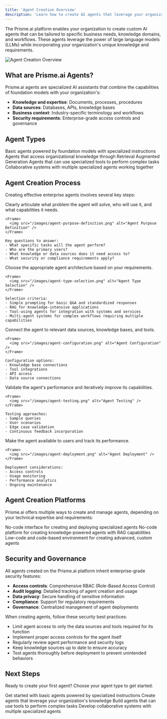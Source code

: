 ```yaml
---
title: 'Agent Creation Overview'
description: 'Learn how to create AI agents that leverage your organization's expertise, documents, and information'
---
```



The Prisme.ai platform enables your organization to create custom AI agents that can be tailored to specific business needs, knowledge domains, and workflows. These agents leverage the power of large language models (LLMs) while incorporating your organization's unique knowledge and requirements.

<Frame>
  <img src="/images/agent-creation-overview.png" alt="Agent Creation Overview" />
</Frame>

## What are Prisme.ai Agents?

Prisme.ai agents are specialized AI assistants that combine the capabilities of foundation models with your organization's:

- **Knowledge and expertise**: Documents, processes, procedures
- **Data sources**: Databases, APIs, knowledge bases
- **Business context**: Industry-specific terminology and workflows
- **Security requirements**: Enterprise-grade access controls and governance

## Agent Types

<CardGroup cols={3}>
  <Card title="Simple Prompting" icon="message" href="/create-agents/simple-prompting/overview">
    Basic agents powered by foundation models with specialized instructions
  </Card>
  <Card title="RAG Agents" icon="database" href="/create-agents/rag-agents/overview">
    Agents that access organizational knowledge through Retrieval Augmented Generation
  </Card>
  <Card title="Tool-Using Agents" icon="screwdriver-wrench" href="/create-agents/tool-agents/overview">
    Agents that can use specialized tools to perform complex tasks
  </Card>
  <Card title="Multi-Agent Systems" icon="users" href="/create-agents/multi-agents/overview">
    Collaborative systems with multiple specialized agents working together
  </Card>
</CardGroup>

## Agent Creation Process

Creating effective enterprise agents involves several key steps:

<Steps>
  <Step title="Define the Agent's Purpose">
    Clearly articulate what problem the agent will solve, who will use it, and what capabilities it needs.
    
    <Frame>
      <img src="/images/agent-purpose-definition.png" alt="Agent Purpose Definition" />
    </Frame>
    
    Key questions to answer:
    - What specific tasks will the agent perform?
    - Who are the primary users?
    - What knowledge or data sources does it need access to?
    - What security or compliance requirements apply?
  </Step>
  
  <Step title="Select the Agent Type">
    Choose the appropriate agent architecture based on your requirements.
    
    <Frame>
      <img src="/images/agent-type-selection.png" alt="Agent Type Selection" />
    </Frame>
    
    Selection criteria:
    - Simple prompting for basic Q&A and standardized responses
    - RAG for knowledge-intensive applications
    - Tool-using agents for integration with systems and services
    - Multi-agent systems for complex workflows requiring multiple capabilities
  </Step>
  
  <Step title="Configure Knowledge and Tools">
    Connect the agent to relevant data sources, knowledge bases, and tools.
    
    <Frame>
      <img src="/images/agent-configuration.png" alt="Agent Configuration" />
    </Frame>
    
    Configuration options:
    - Knowledge base connections
    - Tool integrations
    - API access
    - Data source connections
  </Step>
  
  <Step title="Test and Refine">
    Validate the agent's performance and iteratively improve its capabilities.
    
    <Frame>
      <img src="/images/agent-testing.png" alt="Agent Testing" />
    </Frame>
    
    Testing approaches:
    - Sample queries
    - User scenarios
    - Edge case validation
    - Continuous feedback incorporation
  </Step>
  
  <Step title="Deploy and Monitor">
    Make the agent available to users and track its performance.
    
    <Frame>
      <img src="/images/agent-deployment.png" alt="Agent Deployment" />
    </Frame>
    
    Deployment considerations:
    - Access controls
    - Usage monitoring
    - Performance analytics
    - Ongoing maintenance
  </Step>
</Steps>

## Agent Creation Platforms

Prisme.ai offers multiple ways to create and manage agents, depending on your technical expertise and requirements:

<CardGroup cols={2}>
  <Card title="AI Store" icon="store" href="/products/ai-store/creating-agents">
    No-code interface for creating and deploying specialized agents
  </Card>
  <Card title="AI Knowledge" icon="brain" href="/products/ai-knowledge/overview">
    No-code platform for creating knowledge-powered agents with RAG capabilities
  </Card>
  <Card title="AI Builder" icon="code" href="/products/ai-builder/overview">
    Low-code and code-based environment for creating advanced, custom agents
  </Card>
</CardGroup>

## Security and Governance

All agents created on the Prisme.ai platform inherit enterprise-grade security features:

- **Access controls**: Comprehensive RBAC (Role-Based Access Control)
- **Audit logging**: Detailed tracking of agent creation and usage
- **Data privacy**: Secure handling of sensitive information
- **Compliance**: Support for regulatory requirements
- **Governance**: Centralized management of agent deployments

<Accordion title="Security Best Practices">
  When creating agents, follow these security best practices:
  
  - Limit agent access to only the data sources and tools required for its function
  - Implement proper access controls for the agent itself
  - Regularly review agent performance and security logs
  - Keep knowledge sources up to date to ensure accuracy
  - Test agents thoroughly before deployment to prevent unintended behaviors
</Accordion>

## Next Steps

Ready to create your first agent? Choose your agent type to get started:

<CardGroup cols={2}>
  <Card title="Simple Prompting" icon="message" href="/create-agents/simple-prompting/overview">
    Get started with basic agents powered by specialized instructions
  </Card>
  <Card title="RAG Agents" icon="database" href="/create-agents/rag-agents/overview">
    Create agents that leverage your organization's knowledge
  </Card>
  <Card title="Tool-Using Agents" icon="screwdriver-wrench" href="/create-agents/tool-agents/overview">
    Build agents that can use tools to perform complex tasks
  </Card>
  <Card title="Multi-Agent Systems" icon="users" href="/create-agents/multi-agents/overview">
    Develop collaborative systems with multiple specialized agents
  </Card>
</CardGroup>